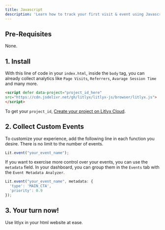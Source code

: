 ```yaml
---
title: Javascript
description: 'Learn how to track your first visit & event using Javascript.'
---
```


## Pre-Requisites

None. 


## 1. Install
With this line of code in your `index.html`, inside the `body` tag, you can already collect analytics like `Page Visits`, `Referrers`, `Avarage Session Time` and many more.

```html html
<script defer data-project="project_id_here" 
src="https://cdn.jsdelivr.net/gh/litlyx/litlyx-js/browser/litlyx.js">
</script>
```

To get your `project_id`, [Create your project on Litlyx Cloud](https://dashboard.litlyx.com).


## 2. Collect Custom Events
To customize your experience, add the following line in each function you desire. There is no limit to the number of events.

```javascript javascript
Lit.event("your_event_name");
```
If you want to exercise more control over your events, you can use the `metadata` field. In your dashboard, you can group them in the `Events` tab with the `Event Metadata Analyzer`.

```javascript javascript
Lit.event("your_event_name", metadata: { 
  'type': 'MAIN_CTA', 
  'priority': 0.9
});
```

## 3. Your turn now!

Use litlyx in your html website at ease.
